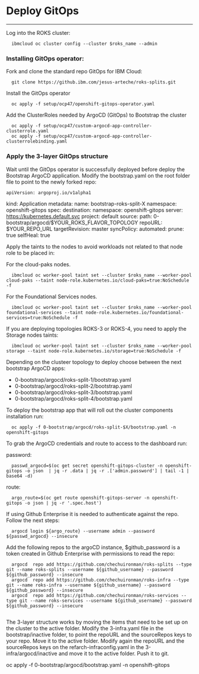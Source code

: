 # Deploy GitOps
---

Log into the ROKS cluster:

  ```
    ibmcloud oc cluster config --cluster $roks_name --admin
```

### Installing GitOps operator:

Fork and clone the standard repo GitOps for IBM Cloud:
  ```
    git clone https://github.ibm.com/jesus-arteche/roks-splits.git
```

Install the GitOps operator 
  ```
    oc apply -f setup/ocp47/openshift-gitops-operator.yaml
```

Add the ClusterRoles needed by ArgoCD  (GitOps) to Bootstrap the cluster 
  ```
    oc apply -f setup/ocp47/custom-argocd-app-controller-clusterrole.yaml 
    oc apply -f setup/ocp47/custom-argocd-app-controller-clusterrolebinding.yaml

```

### Apply the 3-layer GitOps structure

Wait until the GitOps operator is successfully deployed before deploy the Bootstrap ArgoCD application.
Modify the bootstrap.yaml on the root folder file to point to the newly forked repo:
 

    apiVersion: argoproj.io/v1alpha1
kind: Application
metadata:
  name: bootstrap-roks-split-X
  namespace: openshift-gitops
spec:
  destination:
    namespace: openshift-gitops
    server: https://kubernetes.default.svc
  project: default
  source:
    path: 0-bootstrap/argocd/$YOUR_ROKS_FLAVOR_TOPOLOGY
    repoURL: $YOUR_REPO_URL
    targetRevision: master
  syncPolicy:
    automated:
      prune: true
      selfHeal: true


Apply the taints to the nodes to avoid workloads not related to that node role to be placed in:

For the cloud-paks nodes.

  ```
    ibmcloud oc worker-pool taint set --cluster $roks_name --worker-pool cloud-paks --taint node-role.kubernetes.io/cloud-paks=true:NoSchedule -f
```

For the Foundational Services nodes.

  ```
    ibmcloud oc worker-pool taint set --cluster $roks_name --worker-pool foundational-services --taint node-role.kubernetes.io/foundational-services=true:NoSchedule -f
```

If you are deploying topologies ROKS-3 or ROKS-4, you need to apply the Storage nodes taints:

  ```
    ibmcloud oc worker-pool taint set --cluster $roks_name --worker-pool storage --taint node-role.kubernetes.io/storage=true:NoSchedule -f
```

Depending on the clusteer topology to deploy choose between the next bootstrap ArgoCD apps:
- 0-bootstrap/argocd/roks-split-1/bootstrap.yaml 
- 0-bootstrap/argocd/roks-split-2/bootstrap.yaml
- 0-bootstrap/argocd/roks-split-3/bootstrap.yaml
- 0-bootstrap/argocd/roks-split-4/bootstrap.yaml

To deploy the bootstrap app that will roll out the cluster components installation run:

  ```
    oc apply -f 0-bootstrap/argocd/roks-split-$X/bootstrap.yaml -n openshift-gitops
```

To grab the ArgoCD credentials and route to access to the dashboard run:

password:

  ```
    passwd_argocd=$(oc get secret openshift-gitops-cluster -n openshift-gitops -o json  | jq -r .data | jq -r .['admin.password'] | tail -1 | base64 -d)
```

route:

  ```
    argo_route=$(oc get route openshift-gitops-server -n openshift-gitops -o json | jq -r '.spec.host')
```

If using Github Enterprise it is needed to authenticate against the repo. Follow the next steps:

  ```
    argocd login ${argo_route} --username admin --password ${passwd_argocd} --insecure
```

Add the following repos to the argoCD instance, $github_password is a token created in Github Enterprise with permissions to read the repo:

  ```
    argocd  repo add https://github.com/chechuironman/roks-splits --type git --name roks-splits --username ${github_username} --password  ${github_password} --insecure
    argocd  repo add https://github.com/chechuironman/roks-infra --type git --name roks-infra --username ${github_username} --password  ${github_password} --insecure
    argocd  repo add https://github.com/chechuironman/roks-services --type git --name roks-services --username ${github_username} --password  ${github_password} --insecure


```

The 3-layer structure works by moving the items that need to be set up on the cluster to the active folder. Modify the 3-infra.yaml file in the bootstrap/inactive folder, to point the repoURL and the sourceRepos keys to your repo. Move it to the active folder. Modify again the repoURL and the sourceRepos keys on the refarch-infraconfig.yaml in the 3-infra/argocd/inactive and move it to the active folder. Push it to git.

oc apply -f 0-bootstrap/argocd/bootstrap.yaml -n openshift-gitops



